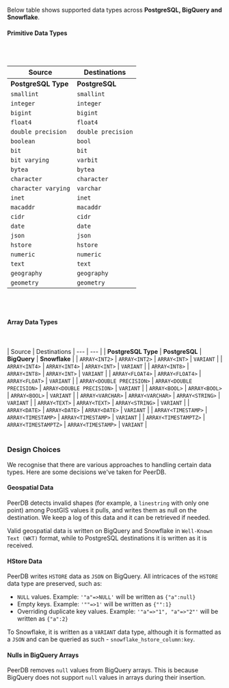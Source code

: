 
Below table shows supported data types across **PostgreSQL, BigQuery and Snowflake**.

#### Primitive Data Types

<br></br>

| Source | Destinations
| --- | --- |
| <b>PostgreSQL Type</b> | <b>PostgreSQL</b> | <b>BigQuery</b> | <b>Snowflake</b> |
| `smallint` | `smallint` | `INTEGER` | `INTEGER` |
| `integer` | `integer` | `INTEGER` | `INTEGER` |
| `bigint` | `bigint` | `INTEGER` | `INTEGER` |
| `float4` | `float4` | `FLOAT` | `FLOAT` |
| `double precision` | `double precision` | `FLOAT` | `FLOAT` |
| `boolean` | `bool` | `BOOLEAN` | `BOOLEAN` |
| `bit` | `bit` | `BYTES` | `BINARY` |
| `bit varying` | `varbit` | `BYTES` | `BINARY` |
| `bytea` | `bytea` | `BYTES` | `BINARY` |
| `character` | `character` | `STRING` | `STRING` |
| `character varying` | `varchar` | `STRING` | `STRING` |
| `inet` | `inet` | `STRING` | `STRING` |
| `macaddr` | `macaddr` | `STRING` | `STRING` |
| `cidr` | `cidr` | `STRING` | `STRING` |
| `date` | `date` | `DATE` | `DATE` |
| `json` | `json` | `STRING` | `VARIANT` |
| `hstore` | `hstore` | `JSON` | `VARIANT` |
| `numeric` | `numeric` | `NUMERIC` | `NUMBER` |
| `text` | `text` | `STRING` | `STRING` |
| `geography` | `geography` | `GEOGRAPHY` | `GEOGRAPHY` |
| `geometry` | `geometry` | `GEOGRAPHY` | `GEOMETRY` |

<br></br>
#### Array Data Types
<br></br>
| Source | Destinations
| --- | --- |
| <b>PostgreSQL Type</b> | <b>PostgreSQL</b> | <b>BigQuery</b> | <b>Snowflake</b> |
| `ARRAY<INT2>` | `ARRAY<INT2>` | `ARRAY<INT>` | `VARIANT` |
| `ARRAY<INT4>` | `ARRAY<INT4>` | `ARRAY<INT>` | `VARIANT` |
| `ARRAY<INT8>` | `ARRAY<INT8>` | `ARRAY<INT>` | `VARIANT` |
| `ARRAY<FLOAT4>` | `ARRAY<FLOAT4>` | `ARRAY<FLOAT>` | `VARIANT` |
| `ARRAY<DOUBLE PRECISION>` | `ARRAY<DOUBLE PRECISION>` | `ARRAY<DOUBLE PRECISION>` | `VARIANT` |
| `ARRAY<BOOL>` | `ARRAY<BOOL>` | `ARRAY<BOOL>` | `VARIANT` |
| `ARRAY<VARCHAR>` | `ARRAY<VARCHAR>` | `ARRAY<STRING>` | `VARIANT` |
| `ARRAY<TEXT>` | `ARRAY<TEXT>` | `ARRAY<STRING>` | `VARIANT` |
| `ARRAY<DATE>` | `ARRAY<DATE>` | `ARRAY<DATE>` | `VARIANT` |
| `ARRAY<TIMESTAMP>` | `ARRAY<TIMESTAMP>` | `ARRAY<TIMESTAMP>` | `VARIANT` |
| `ARRAY<TIMESTAMPTZ>` | `ARRAY<TIMESTAMPTZ>` | `ARRAY<TIMESTAMP>` | `VARIANT` |
<br></br>

### Design Choices
We recognise that there are various approaches to handling certain data types. Here are some decisions we've taken for PeerDB.

#### Geospatial Data
PeerDB detects invalid shapes (for example, a `linestring` with only one point) among PostGIS values it pulls, and writes them as null on the destination.
We keep a log of this data and it can be retrieved if needed.

Valid geospatial data is written on BigQuery and Snowflake in `Well-Known Text (WKT)` format,
while to PostgreSQL destinations it is written as it is received.

#### HStore Data
PeerDB writes `HSTORE` data as `JSON` on BigQuery. All intricaces of the `HSTORE` data type are preserved, such as:
- `NULL` values. Example: `'"a"=>NULL'` will be written as `{"a":null}`
- Empty keys. Example: `'""=>1'` will be written as `{"":1}`
- Overriding duplicate key values. Example: `'"a"=>"1", "a"=>"2"'` will be written as `{"a":2}`

To Snowflake, it is written as a `VARIANT` data type, although it is
formatted as a `JSON` and can be queried as such - `snowflake_hstore_column:key`.

#### Nulls in BigQuery Arrays
PeerDB removes `null` values from BigQuery arrays. This is because BigQuery does not support `null` values in arrays during their insertion.